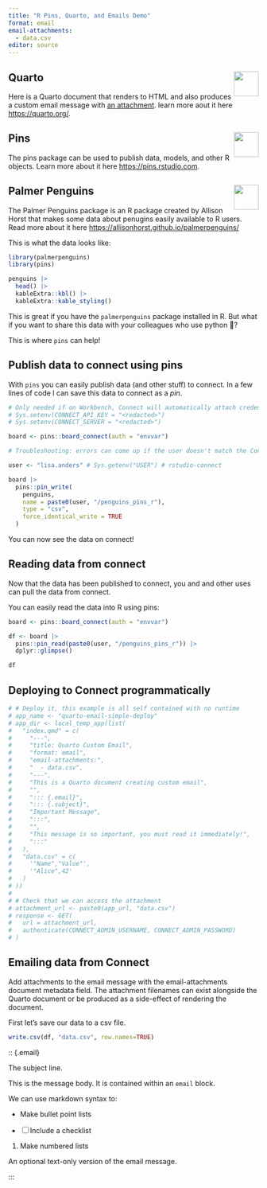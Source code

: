 ```yaml
---
title: "R Pins, Quarto, and Emails Demo"
format: email
email-attachments:
  - data.csv
editor: source
---
```


## Quarto <img src="https://quarto.org/quarto.png" align="right" height="50"/>

Here is a Quarto document that renders to HTML and also produces a custom email message with [an attachment](https://docs.posit.co/connect/user/quarto/#attachments). learn more aout it here <https://quarto.org/>. 

## Pins <img src="https://pins.rstudio.com/logo.png" align="right" height="50"/>

The pins package can be used to publish data, models, and other R objects. Learn more about it here <https://pins.rstudio.com>.

## Palmer Penguins <img src="https://github.com/allisonhorst/palmerpenguins/raw/master/man/figures/logo.png" align="right" height="50"/>

The Palmer Penguins package is an R package created by Allison Horst that makes some data about penugins easily available to R users. Read more about it here <https://allisonhorst.github.io/palmerpenguins/>

This is what the data looks like:

```r
library(palmerpenguins)
library(pins)

penguins |> 
  head() |> 
  kableExtra::kbl() |> 
  kableExtra::kable_styling()

```

This is great if you have the `palmerpenguins` package installed in R. But what if you want to share this data with your colleagues who use python 🐍?

This is where `pins` can help!

## Publish data to connect using pins

With `pins` you can easily publish data (and other stuff) to connect. In a few lines of code I can save this data to connect as a *pin*.

```r
# Only needed if on Workbench, Connect will automatically attach credentials
# Sys.setenv(CONNECT_API_KEY = "<redacted>")
# Sys.setenv(CONNECT_SERVER = "<redacted>")

board <- pins::board_connect(auth = "envvar")

# Troubleshooting: errors can come up if the user doesn't match the Connect user, or if there is a piece of content on connect that already has that name

user <- "lisa.anders" # Sys.getenv("USER") # rstudio-connect

board |> 
  pins::pin_write(
    penguins,
    name = paste0(user, "/penguins_pins_r"),
    type = "csv",
    force_identical_write = TRUE
  )
```

You can now see the data on connect!

## Reading data from connect

Now that the data has been published to connect, you and and other uses can pull the data from connect.

You can easily read the data into R using pins:

```r
board <- pins::board_connect(auth = "envvar")

df <- board |> 
  pins::pin_read(paste0(user, "/penguins_pins_r")) |> 
  dplyr::glimpse()

df
```

## Deploying to Connect programmatically 

```r
# # Deploy it, this example is all self contained with no runtime
# app_name <- "quarto-email-simple-deploy"
# app_dir <- local_temp_app(list(
#   "index.qmd" = c(
#     "---",
#     "title: Quarto Custom Email",
#     "format: email",
#     "email-attachments:",
#     "  - data.csv",
#     "---",
#     "This is a Quarto document creating custom email",
#     "",
#     "::: {.email}",
#     "::: {.subject}",
#     "Important Message",
#     ":::",
#     "",
#     "This message is so important, you must read it immediately!",
#     ":::"
#   ),
#   "data.csv" = c(
#     '"Name","Value"',
#     '"Alice",42'
#   )
# ))
# 
# # Check that we can access the attachment
# attachment_url <- paste0(app_url, "data.csv")
# response <- GET(
#   url = attachment_url,
#   authenticate(CONNECT_ADMIN_USERNAME, CONNECT_ADMIN_PASSWORD)
# )
```

## Emailing data from Connect 

Add attachments to the email message with the email-attachments document metadata field. The attachment filenames can exist alongside the Quarto document or be produced as a side-effect of rendering the document.

First let's save our data to a csv file. 

```r
write.csv(df, "data.csv", row.names=TRUE)
```

:: {.email}

::: {.subject}
The subject line.
:::

This is the message body. It is contained within an `email` block.

We can use markdown syntax to: 

* Make bullet point lists 

- [ ] Include a checklist 

1. Make numbered lists 

::: {.email-text}
An optional text-only version of the email message.
:::

:::


